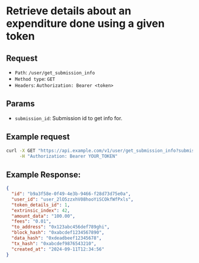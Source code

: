 
# Retrieve details about an expenditure done using a given token

## Request

- `Path`: `/user/get_submission_info`
- `Method type`: `GET`
- `Headers`: `Authorization: Bearer <token>`

## Params

- `submission_id`: Submission id to get info for.

## Example request

```bash
curl -X GET "https://api.example.com/v1/user/get_submission_info?submission_id=b9a3f58e-0f49-4e3b-9466-f28d73d75e0a" \
     -H "Authorization: Bearer YOUR_TOKEN"
```

## Example Response:

```json
{
  "id": "b9a3f58e-0f49-4e3b-9466-f28d73d75e0a",
  "user_id": "user_2lO5zzxhV08hooYiSCOkfWfPxls",
  "token_details_id": 1,
  "extrinsic_index": 42,
  "amount_data": "100.00",
  "fees": "0.01",
  "to_address": "0x123abc456def789ghi",
  "block_hash": "0xabcdef1234567890",
  "data_hash": "0xdeadbeef12345678",
  "tx_hash": "0xabcdef9876543210",
  "created_at": "2024-09-11T12:34:56"
}
```